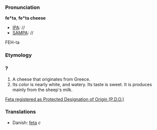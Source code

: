 ===Pronunciation===

'''fe*ta''', '''fe*ta cheese'''
*[[IPA]]: //
*[[SAMPA]]: //
FEH-ta
===Etymology===

===?===

#A cheese that originates from Greece.
#Its color is nearly white, and watery.  Its taste is sweet.  It is produces mainly from the sheep's milk.

[http://www.dodonidairy.com/Home/Products/General/POP.xml.aspx?Language=2 Feta registered as Protected Designation of Origin (P.D.O.)]

===Translations===
*Danish: [[feta]] ''c''
